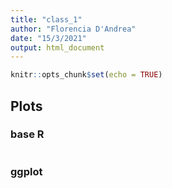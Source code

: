 ```yaml
---
title: "class_1"
author: "Florencia D'Andrea"
date: "15/3/2021"
output: html_document
---
```


```r
knitr::opts_chunk$set(echo = TRUE)
```

## Plots 

### base R

```r


```

### ggplot

```r

```

